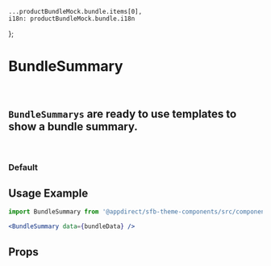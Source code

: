 
    ...productBundleMock.bundle.items[0],
    i18n: productBundleMock.bundle.i18n
};

<Meta title="Components/Bundle Summary" component={BundleSummary} />

# BundleSummary
<br />

## `BundleSummarys` are ready to use templates to show a bundle summary.
<br />

### Default
<Canvas>
    <Story name="Default">
        <BundleSummary
            data={bundleData}
        />
    </Story>
</Canvas>


## Usage Example
<CollapsibleJsonSnippet
    summary="bundleData"
    code={bundleData}
/>

```jsx
import BundleSummary from '@appdirect/sfb-theme-components/src/components/bundle-summary/BundleSummary';

<BundleSummary data={bundleData} />

```

## Props
<ArgsTable of={BundleSummary} />
